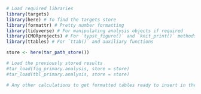 ```r
# Load required libraries
library(targets)
library(here) # To find the targets store
library(formattr) # Pretty number formatting
library(tidyverse) # For manipulating analysis objects if required
library(CMORprojects) # For `typst_figure()` and `knit_print()` methods
library(ttables) # For `ttab()` and auxiliary functions

store <- here(tar_path_store())
```

```r
# Load the previously stored results
#tar_load(fig_primary.analysis, store = store)
#tar_load(tbl_primary.analysis, store = store)

# Any other calculations to get formatted tables ready to insert in the document
```
